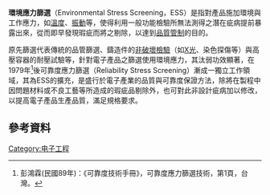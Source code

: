 '''環境應力篩選'''（Environmental Stress Screening，ESS）是指對產品施加環境與工作應力，如[[溫度|溫度]]、[[振動|振動]]等，使得利用一般功能檢驗所無法測得之潛在疵病提前暴露出來，從而即早發現瑕疵而將之剔除，以達到[[品質管制|品質管制]]的目的。

原先篩選代表傳統的品管篩選、鑄造件的[[非破壞檢驗|非破壞檢驗]]（如[[X光|X光]]、染色探傷等）與高壓容器的耐壓試驗等，針對電子產品之篩選使用環境應力，其汰弱功效顯著，在1979年<ref>彭鴻霖(民國89年)：《可靠度技術手冊》，可靠度應力篩選技術，第1頁，台灣。</ref>後可靠度應力篩選（Reliability Stress Screening）漸成一獨立工作領域，其為ESS的擴充，是盛行於電子產業的品質與可靠度保證方法，除將在製程中因問題材料或不良工藝等所造成的瑕疵品剔除外，也可對此非設計疵病加以修改，以提高電子產品生產品質，滿足規格要求。

== 參考資料 ==
<references />

[[Category:电子工程|Category:电子工程]]